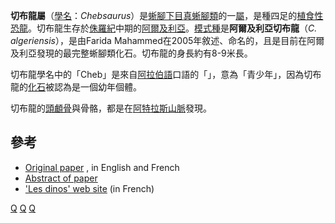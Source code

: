 {{Automatic Taxobox
| taxon = Chebsaurus
| status = fossil
| fossil_range = {{fossil_range|165|163|earliest=169}}
| image = Chebsaurus.jpg
| image_caption = 
| authority = Mahammed ''et al.'', 2005
| type_species = '''阿爾及利亞切布龍<br />''Chebsaurus algeriensis'''''
| type_species_authority = Mahammed ''et al.'', 2005
}}

'''切布龍屬'''（[[學名|學名]]：''Chebsaurus''）是[[蜥腳下目|蜥腳下目]][[真蜥腳類|真蜥腳類]]的一[[屬|屬]]，是種四足的[[植食性|植食性]][[恐龍|恐龍]]。切布龍生存於[[侏羅紀|侏羅紀]]中期的[[阿爾及利亞|阿爾及利亞]]。[[模式種|模式種]]是'''阿爾及利亞切布龍'''（''C. algeriensis''），是由Farida Mahammed在2005年敘述、命名的，且是目前在阿爾及利亞發現的最完整蜥腳類化石。切布龍的身長約有8-9米長。

切布龍學名中的「Cheb」是來自[[阿拉伯語|阿拉伯語]]口語的「{{lang|ar|شاب}}」，意為「青少年」，因為切布龍的[[化石|化石]]被認為是一個幼年個體。

切布龍的[[頭顱骨|頭顱骨]]與骨骼，都是在[[阿特拉斯山脈|阿特拉斯山脈]]發現。

==參考==
* [http://dinonews.net/rubriq/articles.php5?ref=2005_chebsaurus_mahammed Original paper] {{Wayback|url=http://dinonews.net/rubriq/articles.php5?ref=2005_chebsaurus_mahammed |date=20120206032003 }}, in English and French
* [http://dml.cmnh.org/2005Aug/msg00215.html Abstract of paper] {{Wayback|url=http://dml.cmnh.org/2005Aug/msg00215.html |date=20181003105357 }}
* [http://lesdinos.free.fr/Au%20temps%20des%20dinosaures%20Dinoliste-C.htm 'Les dinos' web site] {{Wayback|url=http://lesdinos.free.fr/Au%20temps%20des%20dinosaures%20Dinoliste-C.htm |date=20190205024736 }} (in French)
{{Sauropodomorpha|B.}}
{{Taxonbar|from=Q2709342}}
[[Category:侏羅紀恐龍|Q]]
[[Category:真蜥腳類|Q]]
[[Category:非洲恐龍|Q]]